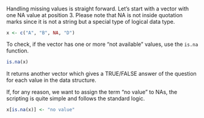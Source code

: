 <!---
Version: "2013-10-23"
Copyright (C) 2013 Thomas Nauss, GNU GPL (>=3)
-->
#### 

Handling missing values is straight forward. Let's start with a vector with one
NA value at position 3. Please note that NA is not inside quotation marks since
it is not a string but a special type of logical data type.

```r
x <- c("A", "B", NA, "D")
```
To check, if the vector has one or more "not available" values, use the 
`is.na` function.
```r
is.na(x)
```
It returns another vector which gives a TRUE/FALSE answer of the question for 
each value in the data structure.

If, for any reason, we want to assign the term "no value" to NAs, the scripting
is quite simple and follows the standard logic.
```r
x[is.na(x)] <- "no value"
```
